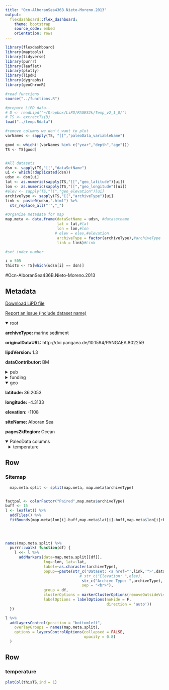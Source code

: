 ```yaml
---
title: "Ocn-AlboranSea436B.Nieto-Moreno.2013"
output: 
  flexdashboard::flex_dashboard:
    theme: bootstrap
    source_code: embed
    orientation: rows
---
```


```r
library(flexdashboard)
library(maptools)
library(tidyverse)
library(purrr)
library(leaflet)
library(plotly)
library(lipdR)
library(dygraphs)
library(geoChronR)

#read functions
source("../functions.R")

#prepare LiPD data..
# D <- readLipd("~/Dropbox/LiPD/PAGES2k/Temp_v2_1_0/")
# TS <- extractTs(D)
load("../temp.Rdata")

#remove columns we don't want to plot
varNames <- sapply(TS, "[[","paleoData_variableName")

good <- which(!(varNames %in% c("year","depth","age")))
TS <- TS[good]


#All datasets
dsn <- sapply(TS,"[[","dataSetName")
ui <- which(!duplicated(dsn))
udsn <- dsn[ui]
lat <- as.numeric(sapply(TS,"[[","geo_latitude")[ui])
lon <- as.numeric(sapply(TS,"[[","geo_longitude")[ui])
#elev <- sapply(TS,"[[","geo_elevation")[ui]
archiveType <- sapply(TS,"[[","archiveType")[ui]
link <- paste0(udsn,".html") %>% 
  str_replace_all("'","_")

#Organize metadata for map
map.meta <- data.frame(dataSetName = udsn, #datasetname
                       lat = lat,#lat
                       lon = lon,#lon
                      # elev = elev,#elevation
                       archiveType = factor(archiveType),#archiveType
                       link = link)#Link

#set index number

i = 505
thisTS <- TS[which(udsn[i] == dsn)]
```
#Ocn-AlboranSea436B.Nieto-Moreno.2013

Metadata {.sidebar}
-------------------------------------
[Download LiPD file](Ocn-AlboranSea436B.Nieto-Moreno.2013.lpd)
            

[Report an issue (include dataset name)](https://github.com/nickmckay/LiPDverse/issues)

<details open style="margin-left: 0px">
<summary>root</summary>
<p style="margin-left: 0px"><strong>archiveType: </strong>marine sediment
<p style="margin-left: 0px"><strong>originalDataURL: </strong>http://doi.pangaea.de/10.1594/PANGAEA.802259
<p style="margin-left: 0px"><strong>lipdVersion: </strong>1.3
<p style="margin-left: 0px"><strong>dataContributor: </strong>BM
</details>
<details>
<summary>pub</summary>
<details style="margin-left: 10px">
<summary>pub1</summary>
<p style="margin-left: 10px"><strong>author: </strong>Nieto-Moreno, V.;Martínez-Ruiz, F.;Willmott, V.;García-Orellana, J.;Masqué, P.;Sinninghe Damsté, J.S.
<p style="margin-left: 10px"><strong>citeKey: </strong>nieto2013climateconditionsinthewes
<p style="margin-left: 10px"><strong>journal: </strong>Organic Geochemistry
<p style="margin-left: 10px"><strong>volume: </strong>55
<p style="margin-left: 10px"><strong>pages: </strong>1-10
<p style="margin-left: 10px"><strong>pubYear: </strong>2013
<p style="margin-left: 10px"><strong>title: </strong>Climate conditions in the westernmost Mediterranean over the last two millennia: An integrated biomarker approach
<p style="margin-left: 10px"><strong>DOI: </strong>10.1016/j.orggeochem.2012.11.001
</details>
<details style="margin-left: 10px">
<summary>pub2</summary>
<p style="margin-left: 10px"><strong>author: </strong>McGregor, Helen V.;Evans, Michael N.;Goosse, Hugues;Leduc, Guillaume;Martrat, Belen;Addison, Jason A.;Mortyn, P. Graham;Oppo, Delia W.;Seidenkrantz, Marit-Solveig;Sicre, Marie-Alexandrine;Phipps, Steven J.;Selvaraj, Kandasamy;Thirumalai, Kaustubh;Filipsson, Helena L.;Ersek, Vasile
<p style="margin-left: 10px"><strong>citeKey: </strong>mcgregor2015robustglobaloceancoolingt
<p style="margin-left: 10px"><strong>journal: </strong>Nature Geoscience
<p style="margin-left: 10px"><strong>volume: </strong>8
<p style="margin-left: 10px"><strong>pages: </strong>671-677
<p style="margin-left: 10px"><strong>pubYear: </strong>2015
<p style="margin-left: 10px"><strong>title: </strong>Robust global ocean cooling trend for the pre-industrial Common Era
<p style="margin-left: 10px"><strong>DOI: </strong>10.1038/ngeo2510
</details>
<details style="margin-left: 10px">
<summary>pub3</summary>
<p style="margin-left: 10px"><strong>author: </strong>Nieto-Moreno, V.
<p style="margin-left: 10px"><strong>citeKey: </strong>nieto2012httpdoipangaeade101594pangaea802259DataCitation
<p style="margin-left: 10px"><strong>title: </strong>PANGAEA
</details>
</details>
<details>
<summary>funding</summary>
<details style="margin-left: 10px">
<summary>funding1</summary>
<p style="margin-left: 10px"><strong>agency: </strong>Junta de Andalucía
<p style="margin-left: 10px"><strong>grant: </strong>CGL2009-07603
</details>
<details style="margin-left: 10px">
<summary>funding2</summary>
<p style="margin-left: 10px"><strong>agency: </strong>European Research Council under the European Union’s Seventh Framework Programme
<p style="margin-left: 10px"><strong>grant: </strong>CTM2009-7715
</details>
<details style="margin-left: 10px">
<summary>funding3</summary>
<p style="margin-left: 10px"><strong>grant: </strong>200800050084447 (MARM)
</details>
<details style="margin-left: 10px">
<summary>funding4</summary>
<p style="margin-left: 10px"><strong>grant: </strong>Project RNM 05212
</details>
<details style="margin-left: 10px">
<summary>funding5</summary>
<p style="margin-left: 10px"><strong>grant: </strong>Research Group 0179
</details>
<details style="margin-left: 10px">
<summary>funding6</summary>
<p style="margin-left: 10px"><strong>grant: </strong>FP7/2007-2013)/ERC Grant Agreement #226600
</details>
</details>
<details open style="margin-left: 0px">
<summary>geo</summary>
<p style="margin-left: 0px"><strong>latitude: </strong>36.2053
<p style="margin-left: 0px"><strong>longitude: </strong>-4.3133
<p style="margin-left: 0px"><strong>elevation: </strong>-1108
<p style="margin-left: 0px"><strong>siteName: </strong>Alboran Sea
<p style="margin-left: 0px"><strong>pages2kRegion: </strong>Ocean
</details>
<details open>
<summary>PaleoData columns</summary>
<details style="margin-left: 10px">
<summary>temperature</summary>
<p style="margin-left: 10px"><strong>TSid: </strong>LPD0e0867fe
<p style="margin-left: 10px"><strong>variableName: </strong>temperature
<p style="margin-left: 10px"><strong>units: </strong>degC
<p style="margin-left: 10px"><strong>description: </strong>inferred sea-surface temperature
<p style="margin-left: 10px"><strong>useInGlobalTemperatureAnalysis: </strong>TRUE
<details>
<summary>interpretation</summary>
<details style="margin-left: 20px">
<summary>1</summary>
<p style="margin-left: 20px"><strong>basis: </strong>alkenone calibration to SST
<p style="margin-left: 20px"><strong>interpDirection: </strong>positive
<p style="margin-left: 20px"><strong>scope: </strong>climate
<p style="margin-left: 20px"><strong>seasonality: </strong>1 2 3 4 5 6 7 8 9 10 11 12
<p style="margin-left: 20px"><strong>variable: </strong>T
<p style="margin-left: 20px"><strong>variableDetail: </strong>sea@surface
</details>
</details>
</details>

Row
-----------------------------------------------------------------------

### Sitemap

```r
  map.meta.split <- split(map.meta, map.meta$archiveType)


factpal <- colorFactor("Paired",map.meta$archiveType)
buff <- 15
l <- leaflet() %>% 
  addTiles() %>% 
  fitBounds(map.meta$lon[i]-buff,map.meta$lat[i]-buff,map.meta$lon[i]+buff,map.meta$lat[i]+buff)
  

  
  
names(map.meta.split) %>%
  purrr::walk( function(df) {
    l <<- l %>%
      addMarkers(data=map.meta.split[[df]],
                 lng=~lon, lat=~lat,
                 label=~as.character(archiveType),
                 popup=~paste(str_c('Dataset: <a href="',link,'">',dataSetName,'</a>'),
                                 # str_c("Elevation: ",elev),
                                  str_c("Archive Type: ",archiveType),
                                  sep = "<br>"),
                 group = df,
                 clusterOptions = markerClusterOptions(removeOutsideVisibleBounds = F),
                 labelOptions = labelOptions(noHide = F,
                                             direction = 'auto'))
  })

l %>%
  addLayersControl(position = "bottomleft",
    overlayGroups = names(map.meta.split),
    options = layersControlOptions(collapsed = FALSE,
                                   opacity = 0.8)
  )
```

Row {.tabset .tabset-fade}
-----------------------------------------------------------------------

### temperature
```r
plotCol(thisTS,ind = 1)
```
